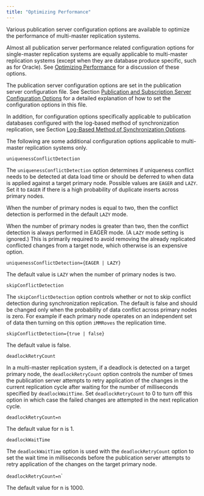 ```yaml
---
title: "Optimizing Performance"
---
```


<div id="optimizing_performance_mmr" class="registered_link"></div>

Various publication server configuration options are available to optimize the performance of multi-master replication systems.

Almost all publication server performance related configuration options for single-master replication systems are equally applicable to multi-master replication systems (except when they are database produce specific, such as for Oracle). See [Optimizing Performance](#optimizing-performance) for a discussion of these options.

The publication server configuration options are set in the publication server configuration file. See Section [Publication and Subscription Server Configuration Options](../10_appendix/04_miscellaneous_xdb_processing_topics/01_publications_and_subscriptions_server_conf_options/#publications_and_subscriptions_server_conf_options) for a detailed explanation of how to set the configuration options in this file.

In addition, for configuration options specifically applicable to publication databases configured with the log-based method of synchronization replication, see Section [Log-Based Method of Synchronization Options](../10_appendix/04_miscellaneous_xdb_processing_topics/01_publications_and_subscriptions_server_conf_options/15_log_based_sync_options/#log_based_sync_options).

The following are some additional configuration options applicable to multi-master replication systems only.

`uniquenessConflictDetection`

The `uniquenessConflictDetection` option determines if uniqueness conflict needs to be detected at data load time or should be deferred to when data is applied against a target primary node. Possible values are `EAGER` and `LAZY`. Set it to `EAGER` if there is a high probability of duplicate inserts across primary nodes.

When the number of primary nodes is equal to two, then the conflict detection is performed in the default `LAZY` mode.

When the number of primary nodes is greater than two, then the conflict detection is always performed in EAGER mode. (A `LAZY` mode setting is ignored.) This is primarily required to avoid removing the already replicated conflicted changes from a target node, which otherwise is an expensive option.

`uniquenessConflictDetection={EAGER | LAZY}`

The default value is `LAZY` when the number of primary nodes is two.

`skipConflictDetection`

The `skipConflictDetection` option controls whether or not to skip conflict detection during synchronization replication. The default is false and should be changed only when the probability of data conflict across primary nodes is zero. For example if each primary node operates on an independent set of data then turning on this option `iMMRoves` the replication time.

`skipConflictDetection={true | false}`

The default value is false.

`deadlockRetryCount`

In a multi-master replication system, if a deadlock is detected on a target primary node, the `deadlockRetryCount` option controls the number of times the publication server attempts to retry application of the changes in the current replication cycle after waiting for the number of milliseconds specified by `deadlockWaitTime`. Set `deadlockRetryCount` to 0 to turn off this option in which case the failed changes are attempted in the next replication cycle.

`deadlockRetryCount=n`

The default value for n is 1.

`deadlockWaitTime`

The `deadlockWaitTime` option is used with the `deadlockRetryCount` option to set the wait time in milliseconds before the publication server attempts to retry application of the changes on the target primary node.

`deadlockRetryCount=n`\`

The default value for n is 1000.
